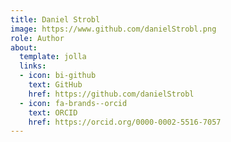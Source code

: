 ```yaml
---
title: Daniel Strobl
image: https://www.github.com/danielStrobl.png
role: Author
about:
  template: jolla
  links:
  - icon: bi-github
    text: GitHub
    href: https://github.com/danielStrobl
  - icon: fa-brands--orcid
    text: ORCID
    href: https://orcid.org/0000-0002-5516-7057
---
```


